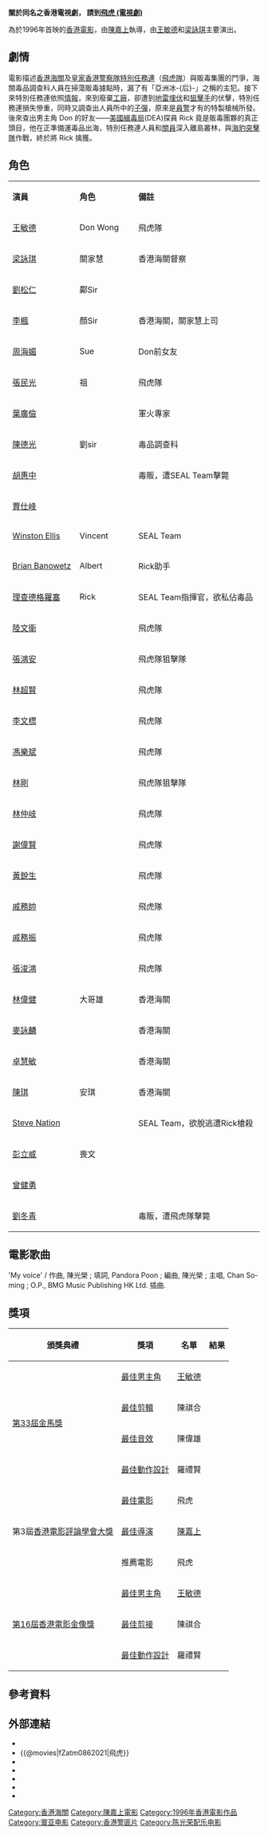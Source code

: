 '''關於同名之香港電視劇， 請到[[飛虎_(電視劇)|飛虎 (電視劇)]]'''
{{Infobox Film
| name           = 飛虎
| original_name  = ''{{lang|en|First Option}}''
| image          = First Option movie poster 1996.jpg
| caption        = 
| director       = [[陳嘉上|陳嘉上]]
| producer       = 莊澄、葉廣儉
| producer_2     = [[梁鳳英|梁鳳英]]、梁承志
| 統籌            = 梁雲傑
| writer         = [[陳慶嘉|陳慶嘉]]、陳嘉上
| story          = [[陳嘉上|陳嘉上]]
| 動作指導         = 羅禮賢
| starring       = [[王敏德|王敏德]]、[[梁詠琪|梁詠琪]]
| music          = [[陳光榮|陳光榮]]
| cinematography = [[黃永恆|黃永恆]]、王金城、阮振華
| editing        = [[陳祺合|陳祺合]]
| studio         = 寰亞一系合股有限公司
| distributor    = [[寰亞綜藝集團|寰亞綜藝集團]]
| released       = {{HKG-1959}}：{{film date|1996|9|14}}<ref>{{cite web |url=https://www.imdb.com/title/tt0116312/releaseinfo?ref_=tt_dt_rdat |language=en |title= First Option (1996) Release Info|publisher=[[IMDb|IMDb]]|date= |accessdate= 2021-06-23}}</ref>
| runtime        = 120 分鐘
| country        = {{英屬香港電影}}
| language       = [[粵語|粵語]]、[[英語|英語]]
| budget         = 
| gross          = [[HK$|HK$]] 17,330,091.00<ref>{{cite web |url=http://www.boxofficecn.com/hkboxoffice1996 |title=1996 香港票房 |publisher=中國電影票房榜|access-date=2021-06-23 |archive-date=2020-01-05|archive-url=https://web.archive.org/web/20200105121029/http://www.boxofficecn.com/hkboxoffice1996/ |dead-url=yes }}</ref>
| rate           = II B
| imdb_id        = tt0116312
}}

{{engname|《飛虎》|''First Option''}}為於1996年首映的[[香港電影|香港電影]]，由[[陳嘉上|陳嘉上]]執導，由[[王敏德|王敏德]]和[[梁詠琪|梁詠琪]]主要演出。

== 劇情 ==
電影描述[[香港海關|香港海關]]及[[皇家香港警察隊|皇家香港警察隊]][[特別任務連|特別任務連]]（[[特別任務連|飛虎隊]]）與販毒集團的鬥爭，海關毒品調查科人員在掃蕩販毒據點時，漏了有「亞洲冰-{后}-」之稱的主犯。接下來特別任務連依照[[情報|情報]]，來到廢棄[[工廠|工廠]]，卻遭到[[地雷|地雷]][[埋伏|埋伏]]和[[狙擊手|狙擊手]]的伏擊，特別任務連損失慘重，同時又調查出人員所中的[[子彈|子彈]]，原來是[[員警|員警]]才有的特製槍械所發。後來查出男主角 Don 的好友——[[美國緝毒局|美國緝毒局]](DEA)探員 Rick 竟是販毒團夥的真正頭目，他在正準備運毒品出海，特別任務連人員和[[關員|關員]]深入離島叢林，與[[海豹突擊隊|海豹突擊隊]]作戰，終於將 Rick 擒獲。

== 角色 ==
{|class="wikitable" width="45%"
|- style="background:cornflowerblue; color:white" align=center
|style="width:1%"|'''演員'''||style="width:1%"|'''角色'''||style="width:4%"|'''備註'''
|-
| [[王敏德|王敏德]] ||Don Wong||飛虎隊
|-
| [[梁詠琪|梁詠琪]] ||關家慧||香港海關督察
|-
| [[劉松仁|劉松仁]]||鄺Sir||
|-
| [[李楓_(演員)|李楓]] ||顏Sir||香港海關，關家慧上司
|-
| [[周海媚|周海媚]] ||Sue||Don前女友
|-
| [[張民光|張民光]] ||祖||飛虎隊
|-
| [[葉廣儉|葉廣儉]] ||||軍火專家
|-
| [[陳德光|陳德光]] ||劉sir||毒品調查科
|-
| [[胡惠中|胡惠中]] ||||毒販，遭SEAL Team擊斃
|-
| [[賈仕峰|賈仕峰]] ||||
|-
| [[Winston_Ellis|Winston Ellis]] ||Vincent||SEAL Team
|-
| [[Brian_Banowetz|Brian Banowetz]] ||Albert||Rick助手
|-
| [[理查德格羅塞|理查德格羅塞]] ||Rick||SEAL Team指揮官，欲私佔毒品
|-
| [[陸文衛|陸文衛]] ||||飛虎隊
|-
| [[張鴻安|張鴻安]] ||||飛虎隊狙擊隊
|-
| [[林超賢|林超賢]] ||||飛虎隊
|-
| [[李文標|李文標]] ||||飛虎隊
|-
| [[馮樂斌|馮樂斌]] ||||飛虎隊
|-
| [[林剛|林剛]] ||||飛虎隊狙擊隊
|-
| [[林仲岐|林仲岐]] ||||飛虎隊
|-
| [[謝偉賢|謝偉賢]] ||||飛虎隊
|-
| [[黃銳生|黃銳生]] ||||飛虎隊
|-
| [[戚務帥|戚務帥]] ||||飛虎隊
|-
| [[戚務振|戚務振]] ||||飛虎隊
|-
| [[張浚鴻|張浚鴻]] ||||飛虎隊
|-
| [[林偉健|林偉健]] ||大哥雄||香港海關
|-
| [[麥詠麟|麥詠麟]] ||||香港海關
|-
| [[卓慧敏|卓慧敏]] ||||香港海關
|-
| [[陳琪|陳琪]] ||安琪||香港海關
|-
| [[Steve_Nation|Steve Nation]] ||||SEAL Team，欲脫逃遭Rick槍殺
|-
| [[彭立威|彭立威]] ||喪文||
|-
| [[曾健勇|曾健勇]] ||||
|-
| [[劉冬青|劉冬青]] ||||毒販，遭飛虎隊擊斃
|}

==電影歌曲	==
'My voice' / 作曲, 陳光榮 ; 填詞, Pandora Poon ; 編曲, 陳光榮 ; 主唱, Chan So-ming ; O.P., BMG Music Publishing HK Ltd. 插曲.

== 獎項 ==
{|class="wikitable" 
!頒獎典禮!!獎項!!名單!!結果
|-
| rowspan="4" |[[第33屆金馬獎|第33屆金馬獎]]
|[[金馬獎最佳男主角|最佳男主角]]
|[[王敏德|王敏德]]
|{{nom}}
|-
|[[金馬獎最佳剪輯|最佳剪輯]]
|陳祺合
|{{nom}}
|-
|[[金馬獎最佳音效|最佳音效]]
|陳偉雄
|{{nom}}
|-
|[[金馬獎最佳動作設計|最佳動作設計]]
|羅禮賢
|{{nom}}
|-
| rowspan="3" |第3屆[[香港電影評論學會大獎|香港電影評論學會大獎]]
|[[香港電影評論學會大獎最佳電影|最佳電影]]
|飛虎
|{{nom}}
|-
|[[香港電影評論學會大獎最佳導演|最佳導演]]
|[[陳嘉上|陳嘉上]]
|{{won}}
|-
|推薦電影
|飛虎
|{{won}}
|-
| rowspan="3" |[[第16屆香港電影金像獎|第16屆香港電影金像獎]]||[[香港電影金像獎最佳男主角|最佳男主角]]||[[王敏德|王敏德]]||{{nom}}
|-
|[[香港電影金像獎最佳剪接|最佳剪接]]||陳祺合||{{nom}}
|-
|[[香港電影金像獎最佳動作設計|最佳動作設計]]
|羅禮賢
|{{nom}}
|}

== 參考資料 ==
{{reflist}}

== 外部連結 ==
*{{hkmdb title|8202|飛虎}}
*{{@movies|fZatm0862021|飛虎}}
*{{douban|title=飛虎}}
*{{Mtime|15881|飛虎}}
*{{Amg movie|156928|飛虎}}
*{{rotten-tomatoes|first_option|飛虎}}
*{{imdb title|0116312|飛虎}}

{{陳嘉上}}
[[Category:香港海關|Category:香港海關]]
[[Category:陳嘉上電影|Category:陳嘉上電影]]
[[Category:1996年香港電影作品|Category:1996年香港電影作品]]
[[Category:寰亚电影|Category:寰亚电影]]
[[Category:香港警匪片|Category:香港警匪片]]
[[Category:陈光荣配乐电影|Category:陈光荣配乐电影]]